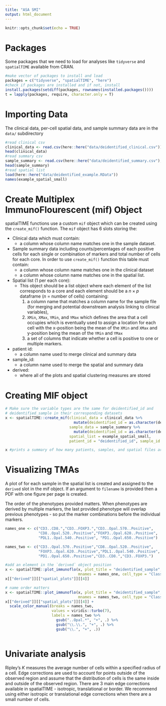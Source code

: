```yaml
---
title: "ASA SMI"
output: html_document
---
```


```r
knitr::opts_chunk$set(echo = TRUE)
```

# Packages

Some packages that we need to load for analyses like `tidyverse` and `spatialTIME` available from CRAN.

```r
#make vector of packages to install and load
packages = c("tidyverse", "spatialTIME", "here")
#check if packages are installed and if not, install
install.packages(setdiff(packages, rownames(installed.packages())))
t = lapply(packages, require, character.only = T)
```

# Importing Data

The clinical data, per-cell spatial data, and sample summary data are in the `data/` subdirectory

```r
#read clinical csv
clinical_data <- read.csv(here::here("data/deidentified_clinical.csv"))
head(clinical_data)
#read summary csv
sample_summary <- read.csv(here::here("data/deidentified_summary.csv"), sep="")
head(sample_summary)
#read spatial list
load(here::here("data/deidentified_example.RData"))
names(example_spatial_small)
```

# Create Multiplex ImmunoFlourescent (mif) Object 

spatialTIME functions use a custom `mif` object which can be created 
using the `create_mif()` function. 
The `mif` object has 6 slots storing the: 

* Clinical data which must contain:
  - a column whose column name matches one in the sample dataset.
* Sample summary data including counts/percentages of each positive cells
for each single or combination of markers and total number of cells for 
each core. In order to use `create_mif()` function this table must contain:
  - a column whose column name matches one in the clinical dataset
  - a column whose column name matches one in the spatial list.
* Spatial list (1 per each core):
  - This object should be a list object where each element of the list
  corresponds to a core and each element should be a  $n\times p$ 
  dataframe ($n$ = number of cells)  containing:
    1. a column name that matches a column name for the sample file 
    (for merging and potential downstream analysis linking to clinical
    variables),
    2. `XMin`, `XMax`, `YMin`, and `YMax` which defines the area that a
    cell occupies which is eventually used to assign a location for each
    cell with the x-position being the mean of the `XMin` and `XMax` and
    y-position being the mean of the `YMin` and `YMax`
    3. a set of columns that indicate whether a cell is positive to one
    or multiple markers.
* patient id:
  - a column name used to merge clinical and summary data
* sample_id:
  - a column name used to merge the spatial and summary data
* derived:
  - where all of the plots and spatial clustering measures are stored

# Creating MIF object

```r
# Make sure the variable types are the same for deidentified_id and 
# deidentified_sample in their corresponding datasets
x <- spatialTIME::create_mif(clinical_data = clinical_data %>%
                               mutate(deidentified_id = as.character(deidentified_id)),
                             sample_data = sample_summary %>%
                               mutate(deidentified_id = as.character(deidentified_id)),
                             spatial_list = example_spatial_small,
                             patient_id = "deidentified_id", sample_id = "deidentified_sample")

x #prints a summary of how many patients, samples, and spatial files are present

```

# Visualizing TMAs

A plot of for each sample in the spatial list is created and assigned to the `derived`
slot in the mif object. If an argument to `filename` is provided then a PDF with one 
figure per page is created. 

The order of the phenotypes provided matters. When phenotypes are derived by multiple markers, 
the last provided phenotype will overlap previous phenotypes - so put the marker combinations 
before the individual markers. 

```r
names_one <- c("CD3..CD8.","CD3..FOXP3.","CD3..Opal.570..Positive",
               "CD8..Opal.520..Positive","FOXP3..Opal.620..Positive", 
               "PDL1..Opal.540..Positive", "PD1..Opal.650..Positive")

names_two <- c("CD3..Opal.570..Positive","CD8..Opal.520..Positive",
               "FOXP3..Opal.620..Positive","PDL1..Opal.540..Positive",
               "PD1..Opal.650..Positive","CD3..CD8.","CD3..FOXP3.")

#add an element in the `derived` object position
x <- spatialTIME::plot_immunoflo(x, plot_title = "deidentified_sample",  
                                 mnames = names_one, cell_type = "Classifier.Label")
x[["derived"]][["spatial_plots"]][[4]]

# name order matters 
x <- spatialTIME::plot_immunoflo(x, plot_title = "deidentified_sample",  
                                 mnames = names_two, cell_type = "Classifier.Label")
x[["derived"]][["spatial_plots"]][[4]] +
  scale_color_manual(breaks = names_two, 
                     values = viridis::turbo(7),
                     labels = names_two %>%
                       gsub("..Opal.*", "+", .) %>% 
                       gsub("\\.\\.", "+", .) %>% 
                       gsub("\\.", "+", .))
  
```

# Univariate analysis

Ripley's $K$ measures the average number of cells within a specified radius of a cell. 
Edge corrections are used to account for points outside of the observed region and assume that the 
distribution of cells is the same inside and outside of the observed region. 
There are 3 main edge corrections available in spatialTIME - isotropic,
translational or border. We recommend using either isotropic or translational edge corrections 
when there are a small number of cells. 